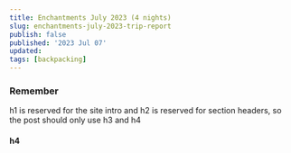```yaml
---
title: Enchantments July 2023 (4 nights)
slug: enchantments-july-2023-trip-report
publish: false
published: '2023 Jul 07'
updated:
tags: [backpacking]
---
```


### Remember

h1 is reserved for the site intro and h2 is reserved for section headers, so
the post should only use h3 and h4

#### h4
